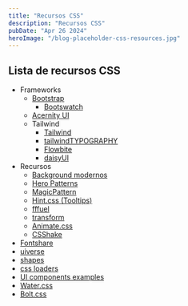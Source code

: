 ```yaml
---
title: "Recursos CSS"
description: "Recursos CSS"
pubDate: "Apr 26 2024"
heroImage: "/blog-placeholder-css-resources.jpg"
---
```


## Lista de recursos CSS

-   Frameworks
    -   [Bootstrap](https://getbootstrap.com/)
        -   [Bootswatch](https://bootswatch.com/)
    -   [Acernity UI](https://ui.aceternity.com/)
    -   Tailwind
        -   [Tailwind](https://tailwindcss.com/)
        -   [tailwindTYPOGRAPHY](https://tailwindcss-typography.vercel.app/)
        -   [Flowbite](https://flowbite.com/)
        -   [daisyUI](https://daisyui.com/)
-   Recursos
    -   [Background modernos](https://bg.ibelick.com/)
    -   [Hero Patterns](https://heropatterns.com/)
    -   [MagicPattern](https://www.magicpattern.design/tools/css-backgrounds)
    -   [Hint.css (Tooltips)](https://kushagra.dev/lab/hint/)
    -   [fffuel](https://fffuel.co/)
    -   [transform](https://transform.tools/)
    -   [Animate.css](https://animate.style/?ref=itdo.com)
    -   [CSShake](https://elrumordelaluz.github.io/csshake/?ref=itdo.com)
-   [Fontshare](https://www.fontshare.com/)
-   [uiverse](https://uiverse.io/)
-   [shapes](https://shapes.framer.website/)
-   [css loaders](https://css-loaders.com/)
-   [UI components examples](https://github.com/atherosai/ui?tab=readme-ov-file)
-   [Water.css](https://watercss.kognise.dev/)
-   [Bolt.css](https://boltcss.com/)
